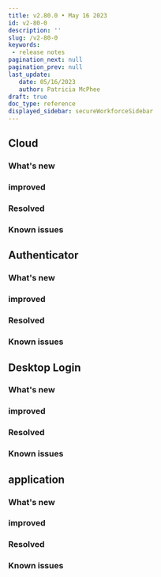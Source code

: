 ```yaml
---
title: v2.80.0 • May 16 2023
id: v2-80-0
description: ''
slug: /v2-80-0 
keywords: 
 - release notes
pagination_next: null
pagination_prev: null
last_update: 
   date: 05/16/2023
   author: Patricia McPhee
draft: true
doc_type: reference
displayed_sidebar: secureWorkforceSidebar
---
```




## Cloud


### What's new


### improved


### Resolved


### Known issues



## Authenticator


### What's new


### improved


### Resolved


### Known issues



## Desktop Login


### What's new


### improved


### Resolved


### Known issues


## application

### What's new


### improved


### Resolved


### Known issues

